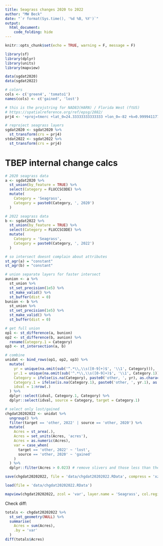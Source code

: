 ```yaml
---
title: Seagrass changes 2020 to 2022
author: "MW Beck"
date: "`r format(Sys.time(), '%d %B, %Y')`"
output: 
  html_document:
    code_folding: hide
---
```


```r
knitr::opts_chunk$set(echo = TRUE, warning = F, message = F)

library(sf)
library(dplyr)
library(units)
library(mapview)

data(sgdat2020)
data(sgdat2022)

# colors
cols <- c('green4', 'tomato1')
names(cols) <- c('gained', 'lost')

# this is the projstring for NAD83(HARN) / Florida West (ftUS)
# https://spatialreference.org/ref/epsg/2882/
prj4 <- '+proj=tmerc +lat_0=24.33333333333333 +lon_0=-82 +k=0.999941177 +x_0=200000.0001016002 +y_0=0 +ellps=GRS80 +to_meter=0.3048006096012192 +no_defs'

# reproject seagrass layers
sgdat2020 <- sgdat2020 %>% 
  st_transform(crs = prj4)
stdat2022 <- sgdat2022 %>% 
  st_transform(crs = prj4)
```

# TBEP internal change calcs

```r
# 2020 seagrass data
a <- sgdat2020 %>% 
  st_union(by_feature = TRUE) %>%
  select(Category = FLUCCSCODE) %>% 
  mutate(
    Category = 'Seagrass',
    Category = paste0(Category, ', 2020')
  )

# 2022 seagrass data
b <- sgdat2022 %>% 
  st_union(by_feature = TRUE) %>% 
  select(Category = FLUCCSCODE) %>% 
  mutate(
    Category = 'Seagrass',
    Category = paste0(Category, ', 2022')
  )

# so intersect doesnt complain about attributes
st_agr(a) = "constant"
st_agr(b) = "constant"

# union separate layers for faster intersect
aunion <- a %>% 
  st_union %>% 
  st_set_precision(1e5) %>% 
  st_make_valid() %>% 
  st_buffer(dist = 0)
bunion <- b %>% 
  st_union %>% 
  st_set_precision(1e5) %>% 
  st_make_valid() %>% 
  st_buffer(dist = 0)

# get full union
op1 <- st_difference(a, bunion)
op2 <- st_difference(b, aunion) %>%
  rename(Category.1 = Category)
op3 <- st_intersection(a, b)

# combine
unidat <- bind_rows(op1, op2, op3) %>%
  mutate(
    yr = unique(na.omit(sub('^.*\\,\\s([0-9]+)$', '\\1', Category))),
    yr.1 = unique(na.omit(sub('^.*\\,\\s([0-9]+)$', '\\1', Category.1))),
    Category = ifelse(is.na(Category), paste0('other, ', yr), as.character(Category)),
    Category.1 = ifelse(is.na(Category.1), paste0('other, ', yr.1), as.character(Category.1)),
    idval = 1:nrow(.)
  ) %>%
  dplyr::select(idval, Category.1, Category) %>%
  dplyr::select(idval, source = Category, target = Category.1)

# select only lost/gained
chgdat20202022 <- unidat %>% 
  ungroup() %>% 
  filter(target == 'other, 2022' | source == 'other, 2020') %>% 
  mutate(
    Acres = st_area(.), 
    Acres = set_units(Acres, 'acres'), 
    Acres = as.numeric(Acres), 
    var = case_when(
      target == 'other, 2022' ~ 'lost', 
      source == 'other, 2020' ~ 'gained'
    )
  ) %>% 
  dplyr::filter(Acres > 0.023) # remove slivers and those less than the pixel size (dem pixel size is about 30x30ft)

save(chgdat20202022, file = 'data/chgdat20202022.RData', compress = 'xz')
```

```r
load(file = 'data/chgdat20202022.RData')

mapview(chgdat20202022, zcol = 'var', layer.name = 'Seagrass', col.regions = cols)
```

Check diff:

```r
totals <- chgdat20202022 %>%
  st_set_geometry(NULL) %>%
  summarise(
    Acres = sum(Acres),
    .by = 'var'
  )
diff(totals$Acres)
```

<!-- # Provisional map, district calculated -->

<!-- ```{r, out.width = '100%', out.height = '800px'} -->
<!-- # check layers -->
<!-- gdb <- 'T:/05_GIS/SWFWMD/Seagrass/2022_Seagrass/DraftMaps2022_1130.gdb' -->

<!-- chgdat <- st_read(dsn = gdb, layer = 'Seagrass_in_2022_Suncoast_ChangeAnalysis') %>%  -->
<!--   select(var = ANAYLSIS) %>%  -->
<!--   mutate( -->
<!--     var = case_when( -->
<!--       var == 'LOSS' ~ 'lost', -->
<!--       var == 'GAIN' ~ 'gained' -->
<!--     ) -->
<!--   ) -->
<!-- mapview(chgdat, zcol = 'var', layer.name = 'Seagrass', col.regions = cols) -->
<!-- ``` -->

<!-- Check diff:  -->

<!-- ```{r} -->
<!-- totals <- chgdat %>% -->
<!--   mutate( -->
<!--     area = st_area(.), -->
<!--     area = set_units(area, 'acres') -->
<!--   ) %>% -->
<!--   st_set_geometry(NULL) %>% -->
<!--   summarise( -->
<!--     area = sum(area), -->
<!--     .by = 'ANAYLSIS' -->
<!--   ) -->

<!-- # should be ~4161 -->
<!-- diff(totals$area) -->
<!-- ``` -->

